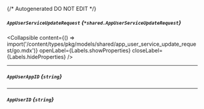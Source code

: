 {/* Autogenerated DO NOT EDIT  */}

##### `AppUserServiceUpdateRequest` *{`*shared.AppUserServiceUpdateRequest`}*

<Collapsible content={() => import('/content/types/pkg/models/shared/app_user_service_update_request/go.mdx')} openLabel={Labels.showProperties} closeLabel={Labels.hideProperties} />


---
##### `AppUserAppID` *{`string`}*

---
##### `AppUserID` *{`string`}*


